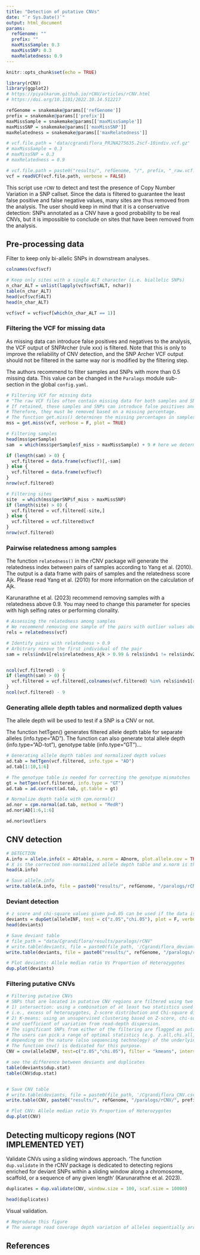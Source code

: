 ```yaml
---
title: "Detection of putative CNVs"
date: "`r Sys.Date()`"
output: html_document
params:
  refGenome: ""
  prefix: ""
  maxMissSample: 0.3
  maxMissSNP: 0.3
  maxRelatedness: 0.9
---
```


```r
knitr::opts_chunk$set(echo = TRUE)
```

```r
library(rCNV)
library(ggplot2)
# https://piyalkarum.github.io/rCNV/articles/rCNV.html
# https://doi.org/10.1101/2022.10.14.512217
```


```r
refGenome = snakemake@params[['refGenome']]
prefix = snakemake@params[['prefix']]
maxMissSample = snakemake@params[['maxMissSample']]
maxMissSNP = snakemake@params[['maxMissSNP']]
maxRelatedness = snakemake@params[['maxRelatedness']]

# vcf.file.path = 'data/cgrandiflora_PRJNA275635.2scf-10indiv.vcf.gz'
# maxMissSample = 0.3
# maxMissSNP = 0.3
# maxRelatedness = 0.9

# vcf.file.path = paste0("results/", refGenome, "/", prefix, "_raw.vcf.gz")
vcf = readVCF(vcf.file.path, verbose = FALSE)
```


This script use `rCNV` to detect and test the presence of Copy Number Variation in a SNP callset. Since the data is filtered to guarantee the least false positive and false negative values, many sites are thus removed from the analysis. The user should keep in mind that it is a conservative detection: SNPs annotated as a CNV have a good probability to be real CNVs, but it is impossible to conclude on sites that have been removed from the analysis.


## Pre-processing data


Filter to keep only bi-allelic SNPs in downstream analyses.


```r
colnames(vcf$vcf)

# Keep only sites with a single ALT character (i.e. biallelic SNPs)
n_char_ALT = unlist(lapply(vcf$vcf$ALT, nchar))
table(n_char_ALT)
head(vcf$vcf$ALT)
head(n_char_ALT)

vcf$vcf = vcf$vcf[which(n_char_ALT == 1)]
```


### Filtering the VCF for missing data

As missing data can introduce false positives and negatives to the analysis, the VCF output of SNPArcher (rule xxx) is filtered. Note that this is only to improve the reliability of CNV detection, and the SNP Archer VCF output should not be filtered in the same way nor is modified by the filtering step.

The authors recommend to filter samples and SNPs with more than 0.5 missing data. This value can be changed in the `Paralogs` module sub-section in the global `config.yaml`.



```r
# Filtering VCF for missing data
# "The raw VCF files often contain missing data for both samples and SNPs.
# If retained, these samples and SNPs can introduce false positives and negatives to the analysis.
# Therefore, they must be removed based on a missing percentage.
# The function get.miss() determines the missing percentages in samples and SNPs and graphically visualize the missing ranges with 5% quantile values.
mss = get.miss(vcf, verbose = F, plot = TRUE)

# Filtering samples
head(mss$perSample)
sam  = which(mss$perSample$f_miss > maxMissSample) + 9 # here we determine the sample columns with f_miss > max missingness and add 9 to get the correct column number because there are 9 more columns before the sample columns start.

if (length(sam) > 0) {
  vcf.filtered = data.frame(vcf$vcf)[,-sam]
} else {
  vcf.filtered = data.frame(vcf$vcf)
}
nrow(vcf.filtered)

# Filtering sites
site  = which(mss$perSNP$f_miss > maxMissSNP)
if (length(site) > 0) {
  vcf.filtered = vcf.filtered[-site,]
} else {
  vcf.filtered = vcf.filtered$vcf
}
nrow(vcf.filtered)
```


### Pairwise relatedness among samples

The function `relatedness()` in the rCNV package will generate the relatedness index between pairs of samples according to Yang et al. (2010). The output is a data frame with pairs of samples and the relatedness score Ajk. Please read Yang et al. (2010) for more information on the calculation of Ajk.

Karunarathne et al. (2023) recommend removing samples with a relatedness above 0.9. You may need to change this parameter for species with high selfing rates or performing  clonality.



```r
# Assessing the relatedness among samples
# We recommend removing one sample of the pairs with outlier values above 0.9.
rels = relatedness(vcf)

# Identify pairs with relatedness > 0.9
# Arbitrary remove the first individual of the pair
sam = rels$indv1[rels$relatedness_Ajk > 0.99 & rels$indv1 != rels$indv2]


ncol(vcf.filtered) - 9
if (length(sam) > 0) {
  vcf.filtered = vcf.filtered[,colnames(vcf.filtered) %in% rels$indv1[rels$relatedness_Ajk > maxRelatedness]]
}
ncol(vcf.filtered) - 9
```



### Generating allele depth tables and normalized depth values

The allele depth will be used to test if a SNP is a CNV or not.

The function hetTgen() generates filtered allele depth table for separate alleles (info.type="AD"). The function can also generate total allele depth (info.type="AD-tot"), genotype table (info.type="GT")...

```r
# Generating allele depth tables and normalized depth values 
ad.tab = hetTgen(vcf.filtered, info.type = "AD")
ad.tab[1:10,1:6]

# The genotype table is needed for correcting the genotype mismatches
gt = hetTgen(vcf.filtered, info.type = "GT")
ad.tab = ad.correct(ad.tab, gt.table = gt)

# Normalize depth table with cpm.normal()
ad.nor = cpm.normal(ad.tab, method = "MedR")
ad.nor$AD[1:6,1:6]

ad.nor$outliers
```


## CNV detection


```r
# DETECTION
A.info = allele.info(X = ADtable, x.norm = ADnorm, plot.allele.cov = TRUE)
# X is the corrected non-normalized allele depth table and x.norm is the normalized allele depth table
head(A.info)

# Save allele.info
write.table(A.info, file = paste0("results/", refGenome, "/paralogs/rCNV/", prefix, "_allele_info.tsv"), quote = F, row.names = F, col.names = T, sep = "\t")

```


### Deviant detection

```r
# z score and chi-square values given p=0.05 can be used if the data is RADseq generated and probe-biase is neglegible
deviants = dupGet(alleleINF, test = c("z.05","chi.05"), plot = F, verbose = TRUE)
head(deviants)

# Save deviant table
# file_path = "data/Cgrandiflora/results/paralogs/rCNV"
# write.table(deviants, file = paste0(file_path, '/Cgrandiflora_deviants.csv'), quote = F, row.names = F, col.names = T, sep = "\t")
write.table(deviants, file = paste0("results/", refGenome, "/paralogs/rCNV/", prefix, "_deviants.tsv"), quote = F, row.names = F, col.names = T, sep = "\t")

# Plot deviants: Allele median ratio Vs Proportion of Heterozygotes
dup.plot(deviants)
```

### Filtering putative CNVs


```r
# Filtering putative CNVs
# SNPs that are located in putative CNV regions are filtered using two methods;
# 1) intersection: using a combination of at least two statistics used in deviant detection.
# i.e., excess of heterozygotes, Z-score distribution and Chi-square distribution,
# 2) K-means: using an unsupervised clustering based on Z-score, chi-square, excess of heterozygotes,
# and coefficient of variation from read-depth dispersion.
# The significant SNPs from either of the filtering are flagged as putative duplicates.
# The users can pick a range of optimal statistics (e.g. z.all,chi.all,z.05,chi.05, etc.)
# depending on the nature (also sequencing technology) of the underlying data.
# The function cnv() is dedicated for this purpose.
CNV = cnv(alleleINF, test=c("z.05","chi.05"), filter = "kmeans", intersecion = TRUE)

# see the difference between deviants and duplicates
table(deviants$dup.stat)
table(CNV$dup.stat)


# Save CNV table
# write.table(deviants, file = paste0(file_path, '/Cgrandiflora_CNV.csv'), quote = F, row.names = F, col.names = T, sep = "\t")
write.table(CNV, paste0("results/", refGenome, "/paralogs/rCNV/", prefix, "_CNV.tsv") , quote = F, rownames = F, colnames = T, sep = "\t")

# Plot CNV: Allele median ratio Vs Proportion of Heterozygotes
dup.plot(CNV)
```



## Detecting multicopy regions (NOT IMPLEMENTED YET)

Validate CNVs using a sliding windows approach. 'The function `dup.validate` in the rCNV package is dedicated to detecting regions enriched for deviant SNPs within a sliding window along a chromosome, scaffold, or a sequence of any given length' (Karunarathne et al. 2023).


```r
duplicates = dup.validate(CNV, window.size = 100, scaf.size = 10000)

head(duplicates)
```



Visual validation.

```r
# Reproduce this figure
# The average read coverage depth variation of alleles sequentially arranged on the genomes of (A) Anopheles gambiae and (B) Norway Spruce. Black points indicate the detected putative CNVs by rCNV; the blue line shows the moving window average of the depth values. AgamP4_2R:3436927-3639836 is the previously recognised region of duplication in the right chromosome arm of Anopheles gambiae.

```


## References


